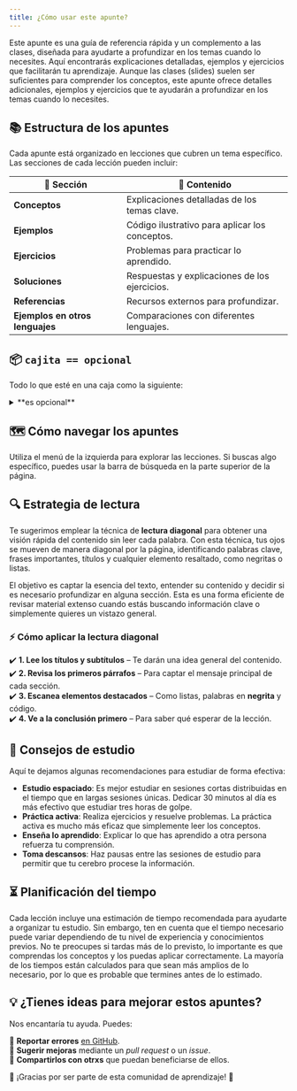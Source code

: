 ```yaml
---
title: ¿Cómo usar este apunte?
---
```


<ReadingTime/>

Este apunte es una guía de referencia rápida y un complemento a las clases, diseñada para ayudarte a profundizar en los temas cuando lo necesites. Aquí encontrarás explicaciones detalladas, ejemplos y ejercicios que facilitarán tu aprendizaje. Aunque las clases (slides) suelen ser suficientes para comprender los conceptos, este apunte ofrece detalles adicionales, ejemplos y ejercicios que te ayudarán a profundizar en los temas cuando lo necesites.

## 📚 Estructura de los apuntes

Cada apunte está organizado en lecciones que cubren un tema específico. Las secciones de cada lección pueden incluir:

| 📌 Sección | 📖 Contenido |
|-----------|------------|
| **Conceptos** | Explicaciones detalladas de los temas clave. |
| **Ejemplos** | Código ilustrativo para aplicar los conceptos. |
| **Ejercicios** | Problemas para practicar lo aprendido. |
| **Soluciones** | Respuestas y explicaciones de los ejercicios. |
| **Referencias** | Recursos externos para profundizar. |
| **Ejemplos en otros lenguajes** | Comparaciones con diferentes lenguajes. |

## 📦 ``cajita == opcional``

Todo lo que esté en una caja como la siguiente:

<details>
    <summary>
        **es opcional**
    </summary>

    Soy una cajita opcional, gracias por leerme c:
</details>

## 🗺️ Cómo navegar los apuntes

Utiliza el menú de la izquierda para explorar las lecciones. Si buscas algo específico, puedes usar la barra de búsqueda en la parte superior de la página.

## 🔍 Estrategia de lectura

Te sugerimos emplear la técnica de **lectura diagonal** para obtener una visión rápida del contenido sin leer cada palabra. Con esta técnica, tus ojos se mueven de manera diagonal por la página, identificando palabras clave, frases importantes, títulos y cualquier elemento resaltado, como negritas o listas.

El objetivo es captar la esencia del texto, entender su contenido y decidir si es necesario profundizar en alguna sección. Esta es una forma eficiente de revisar material extenso cuando estás buscando información clave o simplemente quieres un vistazo general.

### ⚡ Cómo aplicar la lectura diagonal

✔️ **1. Lee los títulos y subtítulos** – Te darán una idea general del contenido.  
✔️ **2. Revisa los primeros párrafos** – Para captar el mensaje principal de cada sección.  
✔️ **3. Escanea elementos destacados** – Como listas, palabras en **negrita** y código.  
✔️ **4. Ve a la conclusión primero** – Para saber qué esperar de la lección.  

## 🎯 Consejos de estudio

Aquí te dejamos algunas recomendaciones para estudiar de forma efectiva:

- **Estudio espaciado**: Es mejor estudiar en sesiones cortas distribuidas en el tiempo que en largas sesiones únicas. Dedicar 30 minutos al día es más efectivo que estudiar tres horas de golpe.
- **Práctica activa**: Realiza ejercicios y resuelve problemas. La práctica activa es mucho más eficaz que simplemente leer los conceptos.
- **Enseña lo aprendido**: Explicar lo que has aprendido a otra persona refuerza tu comprensión.
- **Toma descansos**: Haz pausas entre las sesiones de estudio para permitir que tu cerebro procese la información.

## ⏳ Planificación del tiempo

Cada lección incluye una estimación de tiempo recomendada para ayudarte a organizar tu estudio. Sin embargo, ten en cuenta que el tiempo necesario puede variar dependiendo de tu nivel de experiencia y conocimientos previos. No te preocupes si tardas más de lo previsto, lo importante es que comprendas los conceptos y los puedas aplicar correctamente. La mayoría de los tiempos están calculados para que sean más amplios de lo necesario, por lo que es probable que termines antes de lo estimado.

## 💡 ¿Tienes ideas para mejorar estos apuntes?

Nos encantaría tu ayuda. Puedes:  

🔹 **Reportar errores** [en GitHub](https://github.com/r8vnhill/dibs/issues).  
🔹 **Sugerir mejoras** mediante un *pull request* o un *issue*.  
🔹 **Compartirlos con otrxs** que puedan beneficiarse de ellos.  

🎉 ¡Gracias por ser parte de esta comunidad de aprendizaje! 🚀  

